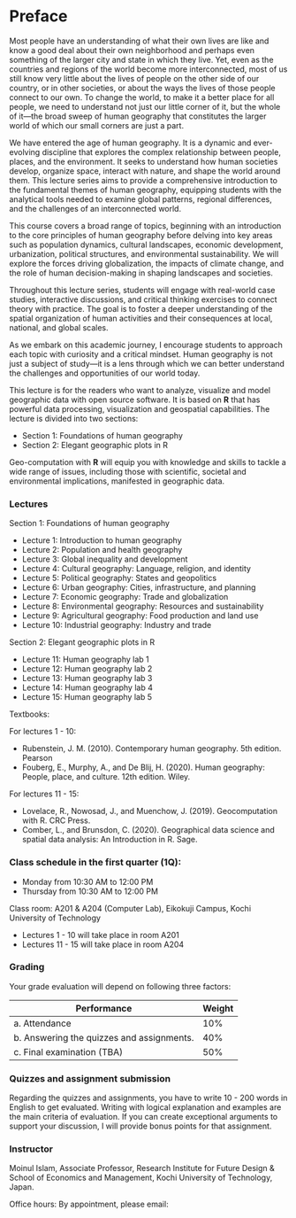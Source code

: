 # Preface {.unnumbered}

Most people have an understanding of what their own lives are like and know a good deal about their own neighborhood and perhaps even something of the larger city and state in which they live. Yet, even as the countries and regions of the world become more interconnected, most of us still know very little about the lives of people on the other side of our country, or in other societies, or about the ways the lives of those people connect to our own. To change the world, to make it a better place for all people, we need to understand not just our little corner of it, but the whole of it—the broad sweep of human geography that constitutes the larger world of which our small corners are just a part.

We have entered the age of human geography. It is a dynamic and ever-evolving discipline that explores the complex relationship between people, places, and the environment. It seeks to understand how human societies develop, organize space, interact with nature, and shape the world around them. This lecture series aims to provide a comprehensive introduction to the fundamental themes of human geography, equipping students with the analytical tools needed to examine global patterns, regional differences, and the challenges of an interconnected world.

This course covers a broad range of topics, beginning with an introduction to the core principles of human geography before delving into key areas such as population dynamics, cultural landscapes, economic development, urbanization, political structures, and environmental sustainability. We will explore the forces driving globalization, the impacts of climate change, and the role of human decision-making in shaping landscapes and societies.

Throughout this lecture series, students will engage with real-world case studies, interactive discussions, and critical thinking exercises to connect theory with practice. The goal is to foster a deeper understanding of the spatial organization of human activities and their consequences at local, national, and global scales.

As we embark on this academic journey, I encourage students to approach each topic with curiosity and a critical mindset. Human geography is not just a subject of study—it is a lens through which we can better understand the challenges and opportunities of our world today.

This lecture is for the readers who want to analyze, visualize and model geographic data with open source software. It is based on **R** that has powerful data processing, visualization and geospatial capabilities. The lecture is divided into two sections:

-   Section 1: Foundations of human geography
-   Section 2: Elegant geographic plots in R

Geo-computation with **R** will equip you with knowledge and skills to tackle a wide range of issues, including those with scientific, societal and environmental implications, manifested in geographic data.

### Lectures

Section 1: Foundations of human geography

  - Lecture 1: Introduction to human geography
  - Lecture 2: Population and health geography
  - Lecture 3: Global inequality and development
  - Lecture 4: Cultural geography: Language, religion, and identity
  - Lecture 5: Political geography: States and geopolitics
  - Lecture 6: Urban geography: Cities, infrastructure, and planning
  - Lecture 7: Economic geography: Trade and globalization
  - Lecture 8: Environmental geography: Resources and sustainability
  - Lecture 9: Agricultural geography: Food production and land use
  - Lecture 10: Industrial geography: Industry and trade

Section 2: Elegant geographic plots in R

  - Lecture 11: Human geography lab 1
  - Lecture 12: Human geography lab 2
  - Lecture 13: Human geography lab 3
  - Lecture 14: Human geography lab 4
  - Lecture 15: Human geography lab 5

Textbooks:

For lectures 1 - 10:

  - Rubenstein, J. M. (2010). Contemporary human geography. 5th edition. Pearson 
  - Fouberg, E., Murphy, A., and De Blij, H. (2020). Human geography: People, place, and culture. 12th edition. Wiley.
  
For lectures 11 - 15:

  - Lovelace, R., Nowosad, J., and Muenchow, J. (2019). Geocomputation with R. CRC Press.
  - Comber, L., and Brunsdon, C. (2020). Geographical data science and spatial data analysis: An Introduction in R. Sage.

### Class schedule in the first quarter (1Q):

-   Monday from 10:30 AM to 12:00 PM
-   Thursday from 10:30 AM to 12:00 PM

Class room: A201 & A204 (Computer Lab), Eikokuji Campus, Kochi University of Technology

- Lectures 1 - 10 will take place in room A201
- Lectures 11 - 15 will take place in room A204

### Grading

Your grade evaluation will depend on following three factors:

| Performance                    | Weight |
|--------------------------------|--------|
| a\. Attendance                 | 10%    |
| b\. Answering the quizzes and assignments. | 40%    |
| c\. Final examination (TBA)    | 50%    |

### Quizzes and assignment submission

Regarding the quizzes and assignments, you have to write 10 - 200 words in English to get evaluated. Writing with logical explanation and examples are the main criteria of evaluation. If you can create exceptional arguments to support your discussion, I will provide bonus points for that assignment.

### Instructor

Moinul Islam, Associate Professor, Research Institute for Future Design & School of Economics and Management, Kochi University of Technology, Japan.

Office hours: By appointment, please email:

